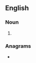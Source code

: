 ==English==

===Noun===
{{en-noun}}

# {{obsolete form of|en|escritoire}}

===Anagrams===
* {{anagrams|en|a=ceiorrstu|courtiers|outcriers}}